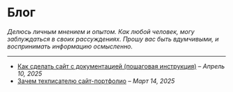 <br />

# Блог

*Делюсь личным мнением и опытом. Как любой человек, могу заблуждаться в своих рассуждениях. Прошу вас быть вдумчивыми, и воспринимать информацию осмысленно.*

---

- [Как сделать сайт с документацией (пошаговая инструкция)](../blog/kak-sdelat-sayt-s-tekhnicheskoy-dokumentatsiyey.mdx) – *Апрель 10, 2025*
- [Зачем техписателю сайт-портфолио](./blog/zachem-tekhpisatelyu-sayt-portfolio.mdx) – *Март 14, 2025*
